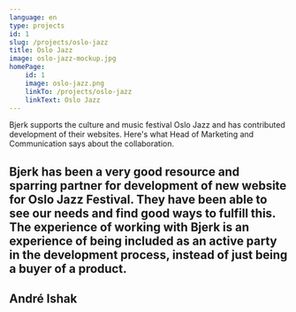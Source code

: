```yaml
---
language: en
type: projects
id: 1
slug: /projects/oslo-jazz
title: Oslo Jazz
image: oslo-jazz-mockup.jpg
homePage:
    id: 1
    image: oslo-jazz.png
    linkTo: /projects/oslo-jazz
    linkText: Oslo Jazz
---
```


Bjerk supports the culture and music festival Oslo Jazz and has contributed
development of their websites. Here's what Head of Marketing and
Communication says about the collaboration.
<h2 withQuotes={true}>
    Bjerk has been a very good resource and sparring partner for development
     of new website for Oslo Jazz Festival. They have been able to see our needs and
     find good ways to fulfill this. The experience of working with Bjerk is
     an experience of being included as an active party in
     the development process, instead of just being a buyer of a product.
</h2>
<h2 style={{ color: '#4ecca3' }}>
    André Ishak
</h2>
